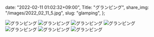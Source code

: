   date: "2022-02-11 01:02:32+09:00",
  Title: "グランピング",
  share_img: "/images/2022_02_11_5.jpg",
  slug: "glamping",
};

![グランピング](/images/2022_02_11_1.jpg)
![グランピング](/images/2022_02_11_2.jpg)
![グランピング](/images/2022_02_11_3.jpg)
![グランピング](/images/2022_02_11_4.jpg)
![グランピング](/images/2022_02_11_5.jpg)
![グランピング](/images/2022_02_11_6.jpg)
![グランピング](/images/2022_02_11_7.jpg)
